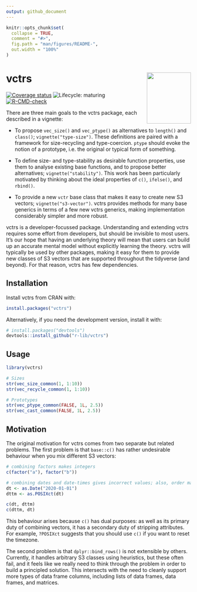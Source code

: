 ```yaml
---
output: github_document
---
```


<!-- README.md is generated from README.Rmd. Please edit that file -->

```r
knitr::opts_chunk$set(
  collapse = TRUE,
  comment = "#>",
  fig.path = "man/figures/README-",
  out.width = "100%"
)
```

# vctrs <img src="man/figures/logo.png" align="right" width=120 height=139 alt="" />

<!-- badges: start -->
[![Coverage status](https://codecov.io/gh/r-lib/vctrs/branch/master/graph/badge.svg)](https://codecov.io/github/r-lib/vctrs?branch=master)
![Lifecycle: maturing](https://img.shields.io/badge/lifecycle-maturing-blue.svg)
[![R-CMD-check](https://github.com/r-lib/vctrs/workflows/R-CMD-check/badge.svg)](https://github.com/r-lib/vctrs/actions)
<!-- badges: end -->

There are three main goals to the vctrs package, each described in a vignette:

* To propose `vec_size()` and `vec_ptype()` as alternatives to `length()` and
  `class()`; `vignette("type-size")`. These definitions are paired with a
  framework for size-recycling and type-coercion. `ptype` should evoke the
  notion of a prototype, i.e. the original or typical form of something.
  
* To define size- and type-stability as desirable function properties, use
  them to analyse existing base functions, and to propose better alternatives;
  `vignette("stability")`. This work has been particularly motivated by
  thinking about the ideal properties of `c()`, `ifelse()`, and `rbind()`.
  
* To provide a new `vctr` base class that makes it easy to create new S3
  vectors; `vignette("s3-vector")`. vctrs provides methods for many base 
  generics in terms of a few new vctrs generics, making implementation 
  considerably simpler and more robust.
  
vctrs is a developer-focussed package. Understanding and extending vctrs requires some effort from developers, but should be invisible to most users. It's our hope that having an underlying theory will mean that users can build up an accurate mental model without explicitly learning the theory. vctrs will typically be used by other packages, making it easy for them to provide new classes of S3 vectors that are supported throughout the tidyverse (and beyond). For that reason, vctrs has few dependencies.

## Installation

Install vctrs from CRAN with:

```r
install.packages("vctrs")
```

Alternatively, if you need the development version, install it with:

```r
# install.packages("devtools")
devtools::install_github("r-lib/vctrs")
```

## Usage

```r
library(vctrs)

# Sizes
str(vec_size_common(1, 1:10))
str(vec_recycle_common(1, 1:10))

# Prototypes
str(vec_ptype_common(FALSE, 1L, 2.5))
str(vec_cast_common(FALSE, 1L, 2.5))
```

## Motivation

The original motivation for vctrs comes from two separate but related problems. The first problem is that `base::c()` has rather undesirable behaviour when you mix different S3 vectors:

```r
# combining factors makes integers
c(factor("a"), factor("b"))

# combining dates and date-times gives incorrect values; also, order matters
dt <- as.Date("2020-01-01")
dttm <- as.POSIXct(dt)

c(dt, dttm)
c(dttm, dt)
```

This behaviour arises because `c()` has dual purposes: as well as its primary duty of combining vectors, it has a secondary duty of stripping attributes. For example, `?POSIXct` suggests that you should use `c()` if you want to reset the timezone. 

The second problem is that `dplyr::bind_rows()` is not extensible by others. Currently, it handles arbitrary S3 classes using heuristics, but these often fail, and it feels like we really need to think through the problem in order to build a principled solution. This intersects with the need to cleanly support more types of data frame columns, including lists of data frames, data frames, and matrices.
